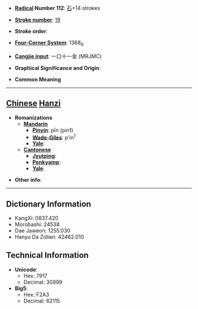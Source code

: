 * '''[[Wiktionary:Chinese radical index| Radical]] Number 112''': [[Wiktionary:Chinese radical index 石|石]]+14 strokes

* '''[[Wiktionary:Chinese total strokes index|Stroke number]]''': [[Wiktionary:Chinese total strokes index 19|19]]

* '''Stroke order''': 

* '''[[Wiktionary:Chinese four corner index|Four-Corner System]]''': 1368<sub>6</sub>

* '''[[Wiktionary:Chinese Cangjie index|Cangjie input]]''': 一口十一金 (MRJMC)

* '''Graphical Significance and Origin''': 

* '''Common Meaning'''

----

== [[Chinese]] [[Hanzi]] ==

* '''Romanizations'''
** '''[[Mandarin]]'''
*** '''[[Pinyin]]''': pīn (pin1)
*** '''[[Wade-Giles]]''': p'in<sup>1</sup>
*** '''[[Yale]]''': 
** '''[[Cantonese]]'''
*** '''[[Jyutping]]''':
*** '''[[Penkyamp]]''': 
*** '''[[Yale]]''': 

* '''Other info''': 

----

== Dictionary Information ==

* KangXi: 0837.420
* Morobashi: 24538
* Dae Jaweon: 1255.030
* Hanyu Da Zidian: 42462.010

== Technical Information ==

* '''Unicode''':
** Hex: 7917
** Decimal: 30999
* '''Big5''':
** Hex: F2A3
** Decimal: 62115
